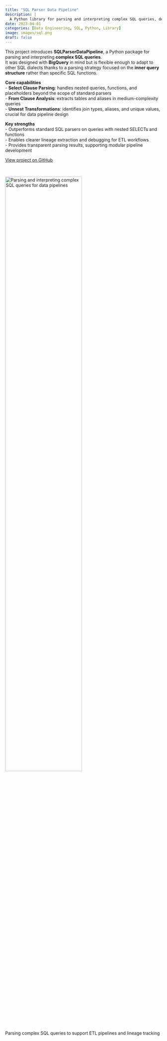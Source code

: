 ```yaml
---
title: "SQL Parser Data Pipeline"
description: |
  A Python library for parsing and interpreting complex SQL queries, designed for BigQuery workflows and adaptable to other SQL dialects.
date: 2023-04-01
categories: [Data Engineering, SQL, Python, Library]
image: images/sql.png
draft: false
---
```


This project introduces **SQLParserDataPipeline**, a Python package for parsing and interpreting **complex SQL queries**.  
It was designed with **BigQuery** in mind but is flexible enough to adapt to other SQL dialects thanks to a parsing strategy focused on the **inner query structure** rather than specific SQL functions.  

**Core capabilities**  
- **Select Clause Parsing**: handles nested queries, functions, and placeholders beyond the scope of standard parsers  
- **From Clause Analysis**: extracts tables and aliases in medium-complexity queries  
- **Unnest Transformations**: identifies join types, aliases, and unique values, crucial for data pipeline design  

**Key strengths**  
- Outperforms standard SQL parsers on queries with nested SELECTs and functions  
- Enables clearer lineage extraction and debugging for ETL workflows  
- Provides transparent parsing results, supporting modular pipeline development  

[View project on GitHub](https://github.com/emanueleiacca/SQLParserDataPipeline){.btn target=_blank}  

<br>

<img class="img-styling" src="images/sql.png" alt="Parsing and interpreting complex SQL queries for data pipelines" width="70%">

::: {.gray-italic .center-text}
Parsing complex SQL queries to support ETL pipelines and lineage tracking
:::
